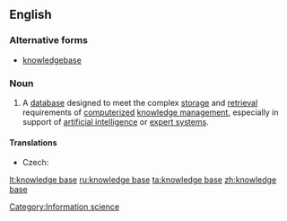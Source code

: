 {{wikipedia}}
==English==

===Alternative forms===
* [[knowledgebase]] {{i|less common}}

===Noun===
{{en-noun|sg=[[knowledge]] [[base]]}}

# A [[database]] designed to meet the complex [[storage]] and [[retrieval]] requirements of [[computerize]]d [[knowledge management]], especially in support of [[artificial intelligence]] or [[expert system]]s.

====Translations====
{{trans-top|database}}
* Czech: {{t-|cs|znalostní báze|f}}
{{trans-mid}}
{{trans-bottom}}

[[Category:Information science]]

[[lt:knowledge base]]
[[ru:knowledge base]]
[[ta:knowledge base]]
[[zh:knowledge base]]